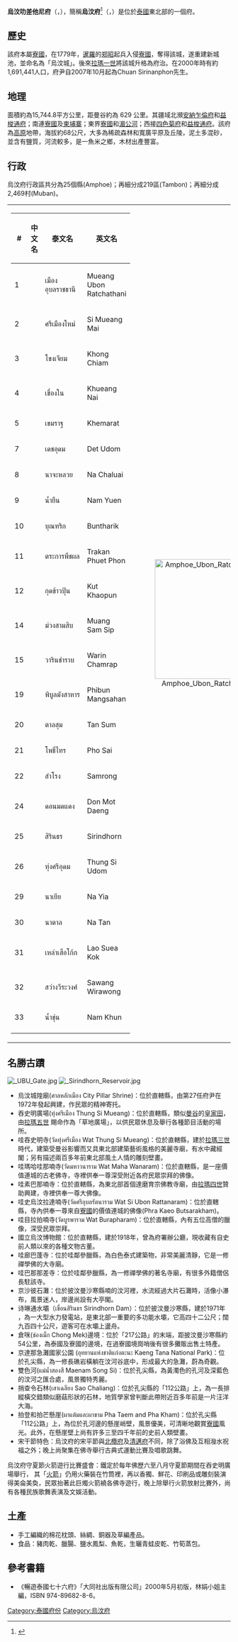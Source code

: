 {{Infobox settlement
| name                    = 烏汶叻差他尼府
| native_name             = อุบลราชธานี
| native_name_lang        = th
| settlement_type         = [[泰国行政区划|府]]
| image_skyline           = 
| image_alt               = 
| image_caption           = 
| nickname                = 烏汶
| motto                   = 
| image_seal              = Seal Ubon Ratchathani.png
| image_flag              = 
| image_map               = Thailand Ubon Ratchathani locator map.svg
| mapsize                 = frameless
| map_alt                 = 
| map_caption             = 烏汶府在泰國的位置
| coordinates             = 
| coordinates_footnotes   = 
| subdivision_type        = 國家
| subdivision_name        = {{flag|Thailand}}
| seat_type               = 首府
| seat                    = [[烏汶|烏汶]]
| leader_party            = 
| leader_title            = 府尹
| leader_name             = Somsak Changtrakun (since 2015)
| area_footnotes          = 
| area_total_km2          = 15,744.850
| area_rank               = 5
| elevation_footnotes     = 
| elevation_m             = 
| population_footnotes    = 
| population_total        = 1,874,548
| population_as_of        = 2018
| population_rank         = 3
| population_density_km2  = auto
| population_density_rank = 44
| population_demonym      = 
| population_note         = 
| timezone1               = 
| utc_offset1             = +7
| iso_code                = [[ISO_3166-2:TH|TH-34]]
| website                 = 
| footnotes               = 
}}
'''烏汶叻差他尼府'''（{{thai|t=จังหวัดอุบลราชธานี|tr=cang-hwȃqt 'uqpala-raːja-dhaːniː|PB=jang-wàt Ù-bon-râat-chá-taa-nii}}，{{IPA-th|t͡ɕāŋ.wàt ʔù.bōn râːt.t͡ɕʰā.tʰāː.nīː}}），簡稱'''烏汶府'''<ref name="zhou">{{cite book|title=[[世界地名翻译大辞典|世界地名翻译大辞典]]|author=周定国|publisher=中国对外翻译出版公司|year=2008|isbn=978-7-5001-0753-8|page=1235}}</ref>（{{thai|t=อุบลฯ|tr='u-qpal(a)|PB=Ù-bon}}，{{IPA-th|ʔù.bōn}}）是位於[[泰國|泰國]]東北部的一個府。

== 歷史 ==
該府本屬[[寮國|寮國]]，在1779年，[[暹羅|暹羅]]的[[郑昭|郑昭]]起兵入侵[[寮國|寮國]]，奪得該城，遂重建新城池，並命名為「烏汶城」。後來[[拉瑪一世|拉瑪一世]]將該城升格為府治。在2000年時有約1,691,441人口，府尹自2007年10月起為Chuan Sirinanphon先生。

== 地理 ==
面積約為15,744.8平方公里，距曼谷約為 629 公里。其疆域北瀕[[安納乍倫府|安納乍倫府]]和[[益梭通府|益梭通府]]；南連[[寮國|寮國]]及[[柬埔寨|柬埔寨]]；東界[[寮國|寮國]]和[[湄公河|湄公河]]；西接[[四色菊府|四色菊府]]和[[益梭通府|益梭通府]]。該府為[[高原|高原]]地帶，海拔約68公尺，大多為稀疏森林和寬廣平原及丘陵，泥土多混砂，並含有鹽質，河流較多，是一魚米之鄉，木材出產豐富。

== 行政 ==
烏汶府行政區共分為25個縣(Amphoe)；再細分成219區(Tambon)；再細分成2,469村(Muban)。

{| style="background:none;" cellspacing="2"
|
{| class="sortable wikitable" style="text-align:left; font-size:100%;"
|- style="font-size:100%; text-align:right;"
! #
! 中文名
! 泰文名
! 英文名
|-
|1
|{{link-en|乌汶府治县|Mueang Ubon Ratchathani District|乌汶府治县 {{small|(乌汶叻差他尼府治县)}}}}
|เมืองอุบลราชธานี
|Mueang Ubon Ratchathani
|-
|2
|{{link-en|西孟迈县|Amphoe Si Mueang Mai}}
|ศรีเมืองใหม่
|Si Mueang Mai 
|-
|3
|{{link-en|孔坚县|Amphoe Khong Chiam}}
|โขงเจียม
|Khong Chiam 
|-
|4
|{{link-en|匡奈县|Amphoe Khueang Nai}}
|เขื่องใน
|Khueang Nai
|-
|5
|{{link-en|肯马拉县|Amphoe Khemarat}}
|เขมราฐ
|Khemarat
|-
|7
|{{link-en|德乌敦县|Amphoe Det Udom}}
|เดชอุดม
|Det Udom
|-
|8
|{{link-en|那乍雷县|Amphoe Na Chaluai}}
|นาจะหลวย
|Na Chaluai
|-
|9
|{{link-en|南云县|Amphoe Nam Yuen}}
|น้ำยืน
|Nam Yuen
|-
|10
|{{link-en|汶他立县|Amphoe Buntharik}}
|บุณฑริก
|Buntharik
|-
|11
| {{link-en|达拉干坡蓬县|Amphoe Trakan Phuet Phon}}
|ตระการพืชผล
|Trakan Phuet Phon
|-
|12
|{{link-en|古考奔县|Amphoe Kut Khaopun}}
|กุดข้าวปุ้น
|Kut Khaopun
|-
|14
|{{link-en|孟桑西县|Amphoe Muang Sam Sip|孟桑西县 {{small|(三湿县)}}}}
|ม่วงสามสิบ
|Muang Sam Sip
|-
|15
|{{link-en|瓦林昌拉县|Amphoe Warin Chamrap}}
|วารินชำราบ
|Warin Chamrap
|-
|19
|{{link-en|披汶芒沙汉县|Amphoe Phibun Mangsahan}}
|พิบูลมังสาหาร
|Phibun Mangsahan
|-
|20
|{{link-en|丹孙县|Amphoe Tan Sum}}
|ตาลสุม
|Tan Sum
|-
|21
|{{link-en|朴赛县|Amphoe Pho Sai}}
|โพธิ์ไทร
|Pho Sai
|-
|22
|{{link-en|三隆县 (乌汶府)|Amphoe Samrong|三隆县}}
|สำโรง
|Samrong
|-
|24
|{{link-en|东莫登县|Amphoe Don Mot Daeng}}
|ดอนมดแดง
|Don Mot Daeng
|-
|25
|{{link-en|诗琳通县|Amphoe Sirindhorn}}
|สิรินธร
|Sirindhorn
|-
|26
|{{link-en|通西乌敦县|Amphoe Thung Si Udom}}
|ทุ่งศรีอุดม
|Thung Si Udom
|-
|29
|{{link-en|那耶县|Amphoe Na Yia}}
|นาเยีย
|Na Yia
|-
|30
|{{link-en|那丹县|Amphoe Na Tan}}
|นาตาล
|Na Tan
|-
|31
|{{link-en|色鹄县|Amphoe Lao Suea Kok}}
|เหล่าเสือโก้ก
|Lao Suea Kok
|-
|32
|{{link-en|沙旺威拉旺县|Amphoe Sawang Wirawong}}
|สว่างวีระวงศ์
|Sawang Wirawong
|-
|33
|{{link-en|南坤县|Amphoe Nam Khun}}
|น้ำขุ่น
|Nam Khun
|-
|}
!<center>[[File:Amphoe_Ubon_Ratchathani.svg|270px]]

|}

== 名勝古蹟 ==
[[File:_UBU_Gate.jpg|thumb]]
[[File:_Sirindhorn_Reservoir.jpg|thumb]]
* 烏汶城隍廟(ศาลหลักเมือง City Pillar Shrine)：位於直轄縣，由第27任府尹在1972年發起興建，作民眾的精神寄托。
* 吞史明廣場(ทุ่งศรีเมือง Thung Si Mueang)：位於直轄縣，類似[[曼谷|曼谷]]的[[皇家田|皇家田]]，由[[拉瑪五世|拉瑪五世]] 賜命作為「草地廣場」，以供民眾休息及舉行各種節目活動的場所。
* 哇吞史明寺(วัดทุ่งศรีเมือง Wat Thung Si Mueang)：位於直轄縣，建於[[拉瑪三世|拉瑪三世]]時代，建築受曼谷影響而又具東北部建築藝術風格的美麗寺廟，有水中藏經閣；另有描述兩百多年前東北部風土人情的雕刻壁畫。
* 哇瑪哈哇那喃寺(วัดมหาวนาราม Wat Maha Wanaram)：位於直轄縣，是一座價值連城的古老佛寺，寺裡供奉一尊深受附近各府民眾崇拜的佛像。
* 哇素巴那喃寺：位於直轄縣，為東北部首個達磨育宗佛教寺廟，由[[拉瑪四世|拉瑪四世]]贊助興建，寺裡供奉一尊大佛像。
* 哇史烏汶拉達喃寺(วัดศรีอุบลรัตนาราม Wat Si Ubon Rattanaram)：位於直轄縣，寺內供奉一尊來自[[寮國|寮國]]的價值連城的佛像(Phra Kaeo Butsarakham)。
* 哇目拉拍喃寺(วัดบูรพาราม Wat Burapharam)：位於直轄縣，內有五位高僧的臘像，深受民眾崇拜。
* 國立烏汶博物館：位於直轄縣，建於1918年，曾為府署辦公廳，現收藏有自史前人類以來的各種文物古董。
* 哇廊巴蓬寺：位於哇鄰參臘縣，為白色泰式建築物，非常美麗清靜，它是一修禪學佛的大寺廟。
* 哇巴那那差寺：位於哇鄰參臘縣，為一修禪學佛的著名寺廟，有很多外籍僧侶長駐該寺。
* 京沙彼石灘：位於披汶曼沙寒縣喃的汶河裡，水流經過大片石灘時，活像小瀑布，風景迷人，岸邊尚設有大亭閣。
* 诗琳通水壩（เขื่อนสิรินธร Sirindhorn Dam）：位於披汶曼沙寒縣，建於1971年 ，為一大型水力發電站，是東北部一重要的多功能水壩，它高四十二公尺；闊九百四十公尺，遊客可在水壩上盪舟。
* 倉咪(ช่องเม็ก Chong Mek)邊境：位於「217公路」的末端，距披汶曼沙寒縣約54公里，為泰國及寮國的邊境，在過寮國境崗哨後有很多攤販出售土特產。
* 京達那急灘國家公園 (อุทยานแห่งชาติแก่งตะนะ Kaeng Tana National Park)：位於孔尖縣，為一修長礁岩橫躺在汶河谷底中，形成最大的急灘，蔚為奇觀。
* 雙色河(แม่น้ำสองสี Maenam Song Si)：位於孔尖縣，為黃濁色的孔河及深藍色的汶河之匯合處，風景獨特秀麗。
* 捎查令石林(เสาเฉลียง Sao Chaliang)：位於孔尖縣的「112公路」上，為一長排縱橫交錯類似磨菇形狀的石林，地質學家曾判斷此帶附近百多年前是一片汪洋大海。
* 拍登和拍芒懸崖(ผาแต้มและผาขาม Pha Taem and Pha Kham)：位於孔尖縣「112公路」上，為位於孔河邊的懸崖峭壁，風景優美，可清晰地觀賞[[寮國|寮國]]風光。此外，在懸崖壁上尚有許多三至四千年前的史前人類壁畫。
* 宋干節特色：烏汶府的宋平節與[[北欖府|北欖府]]及[[清邁府|清邁府]]不同，除了浴佛及互相潑水祝福之外；晚上尚聚集在佛寺舉行古典式運動比賽及唱歌跳舞。
烏汶府守夏節火箭遊行比賽盛會：鐵定於每年佛歷六至八月守夏節期間在吞史明廣場舉行， 其「[[火箭|火箭]]」仍用火藥裝在竹筒裡，再以香獨、鮮花、印刷品或雕刻裝演得美侖美奐，民眾抬著此巨燭火箭繞各佛寺遊行，晚上除舉行火箭放射比賽外，尚有各種民族歌舞表演及文娛活動。

== 土產 ==
* 手工編織的棉花枕頭、絲綢、銅器及草編產品。
* 食品：豬肉乾、臘腸、鹽水鳳梨、魚乾，生曬青蛙皮乾、竹筍蒸包。

== 參考書籍 ==
{{reflist}}
* 《暢遊泰國七十六府》「大同社出版有限公司」2000年5月初版，林娟小姐主編，ISBN 974-89682-8-6。

{{commons category|Ubon Ratchathani}}
{{Thailand}}
{{烏汶府}}
{{Authority control}}

[[Category:泰國府份|Category:泰國府份]]
[[Category:烏汶府|Category:烏汶府]]